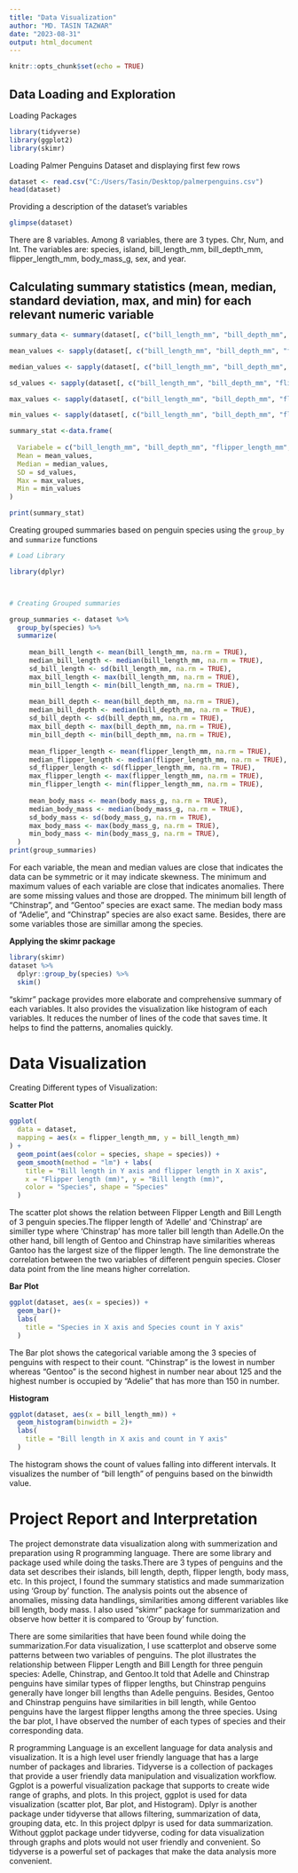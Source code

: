 ```yaml
---
title: "Data Visualization"
author: "MD. TASIN TAZWAR"
date: "2023-08-31"
output: html_document
---
```


```r
knitr::opts_chunk$set(echo = TRUE)
```


## Data Loading and Exploration

Loading Packages

```r
library(tidyverse)
library(ggplot2)
library(skimr)
```

Loading Palmer Penguins Dataset and displaying first few rows

```r
dataset <- read.csv("C:/Users/Tasin/Desktop/palmerpenguins.csv")
head(dataset)
```

Providing a description of the dataset's variables

```r
glimpse(dataset)
```
There are 8 variables. Among 8 variables, there are 3 types. Chr, Num, and Int. The variables are: species, island, bill_length_mm, bill_depth_mm, flipper_length_mm, body_mass_g, sex, and year. 

## Calculating summary statistics (mean, median, standard deviation, max, and min) for each relevant numeric variable

```r
summary_data <- summary(dataset[, c("bill_length_mm", "bill_depth_mm", "flipper_length_mm", "body_mass_g")])

mean_values <- sapply(dataset[, c("bill_length_mm", "bill_depth_mm", "flipper_length_mm", "body_mass_g")], mean, na.rm = TRUE)

median_values <- sapply(dataset[, c("bill_length_mm", "bill_depth_mm", "flipper_length_mm", "body_mass_g")], median, na.rm = TRUE)

sd_values <- sapply(dataset[, c("bill_length_mm", "bill_depth_mm", "flipper_length_mm", "body_mass_g")], sd, na.rm = TRUE)

max_values <- sapply(dataset[, c("bill_length_mm", "bill_depth_mm", "flipper_length_mm", "body_mass_g")], max, na.rm = TRUE)

min_values <- sapply(dataset[, c("bill_length_mm", "bill_depth_mm", "flipper_length_mm", "body_mass_g")], min, na.rm = TRUE)

summary_stat <-data.frame(
  
  Variabele = c("bill_length_mm", "bill_depth_mm", "flipper_length_mm", "body_mass_g"),
  Mean = mean_values,
  Median = median_values,
  SD = sd_values,
  Max = max_values,
  Min = min_values
)

print(summary_stat)

```



Creating grouped summaries based on penguin species using the `group_by` and `summarize` functions

```r
# Load Library

library(dplyr)



# Creating Grouped summaries

group_summaries <- dataset %>%
  group_by(species) %>%
  summarize(
    
     mean_bill_length <- mean(bill_length_mm, na.rm = TRUE),
     median_bill_length <- median(bill_length_mm, na.rm = TRUE),
     sd_bill_length <- sd(bill_length_mm, na.rm = TRUE),
     max_bill_length <- max(bill_length_mm, na.rm = TRUE),
     min_bill_length <- min(bill_length_mm, na.rm = TRUE),
     
     mean_bill_depth <- mean(bill_depth_mm, na.rm = TRUE),
     median_bill_depth <- median(bill_depth_mm, na.rm = TRUE),
     sd_bill_depth <- sd(bill_depth_mm, na.rm = TRUE),
     max_bill_depth <- max(bill_depth_mm, na.rm = TRUE),
     min_bill_depth <- min(bill_depth_mm, na.rm = TRUE),
     
     mean_flipper_length <- mean(flipper_length_mm, na.rm = TRUE),
     median_flipper_length <- median(flipper_length_mm, na.rm = TRUE),
     sd_flipper_length <- sd(flipper_length_mm, na.rm = TRUE),
     max_flipper_length <- max(flipper_length_mm, na.rm = TRUE),
     min_flipper_length <- min(flipper_length_mm, na.rm = TRUE),
     
     mean_body_mass <- mean(body_mass_g, na.rm = TRUE),
     median_body_mass <- median(body_mass_g, na.rm = TRUE),
     sd_body_mass <- sd(body_mass_g, na.rm = TRUE),
     max_body_mass <- max(body_mass_g, na.rm = TRUE),
     min_body_mass <- min(body_mass_g, na.rm = TRUE),
  )
print(group_summaries)

```


For each variable, the mean and median values are close that indicates the data can be symmetric or it may indicate skewness. The minimum and maximum values of each variable are close that indicates anomalies. There are some missing values and those are dropped. The minimum bill length of "Chinstrap", and "Gentoo" species are exact same. The median body mass of "Adelie", and "Chinstrap" species are also exact same. Besides, there are some variables those are simillar among the species. 


**Applying the skimr package**

```r
library(skimr)
dataset %>%
  dplyr::group_by(species) %>%
  skim()
```
"skimr" package provides more elaborate and comprehensive summary of each variables. It also provides the visualization like histogram of each variables. It reduces the number of lines of the code that saves time. It helps to find the patterns, anomalies quickly.

# Data Visualization
Creating Different types of Visualization:

**Scatter Plot**

```r
ggplot(
  data = dataset,
  mapping = aes(x = flipper_length_mm, y = bill_length_mm)
) +
  geom_point(aes(color = species, shape = species)) +
  geom_smooth(method = "lm") + labs(
    title = "Bill length in Y axis and flipper length in X axis",
    x = "Flipper length (mm)", y = "Bill length (mm)",
    color = "Species", shape = "Species"
  ) 

```


The scatter plot shows the relation between Flipper Length and Bill Length of 3 penguin species.The flipper length of 'Adelle' and 'Chinstrap' are similler type where 'Chinstrap' has more taller bill length than Adelle.On the other hand, bill length of Gentoo and Chinstrap have similarities whereas Gantoo has the largest size of the flipper length. The line demonstrate the correlation between the two variables of different penguin species. Closer data point from the line means higher correlation.


**Bar Plot**

```r
ggplot(dataset, aes(x = species)) +
  geom_bar()+
  labs(
    title = "Species in X axis and Species count in Y axis"
  )
```

The Bar plot shows the categorical variable among the 3 species of penguins with respect to their count. "Chinstrap" is the lowest in number whereas "Gentoo" is the second highest in number near about 125 and the highest number is occupied by "Adelie" that has more than 150 in number.


**Histogram**

```r
ggplot(dataset, aes(x = bill_length_mm)) +
  geom_histogram(binwidth = 2)+
  labs(
    title = "Bill length in X axis and count in Y axis"
  )
```

The histogram shows the count of values falling into different intervals. It visualizes the number of "bill length" of penguins based on the binwidth value. 


# Project Report and Interpretation

The project demonstrate data visualization along with summerization and preparation using R programming language. There are some library and package used while doing the tasks.There are 3 types of penguins and the data set describes their islands, bill length, depth, flipper length, body mass, etc. In this project, I found the summary statistics and made summarization using 'Group by' function. The analysis points out the absence of anomalies, missing data handlings, similarities among different variables like bill length, body mass. I also used "skimr" package for summarization and observe how better it is compared to 'Group by' function.

There are some similarities that have been found while doing the summarization.For data visualization, I use scatterplot and observe some patterns between two variables of penguins. The plot illustrates the relationship between Flipper Length and Bill Length for three penguin species: Adelle, Chinstrap, and Gentoo.It told that Adelle and Chinstrap penguins have similar types of flipper lengths, but Chinstrap penguins generally have longer bill lengths than Adelle penguins. Besides, Gentoo and Chinstrap penguins have similarities in bill length, while Gentoo penguins have the largest flipper lengths among the three species. Using the bar plot, I have observed the number of each types of species and their corresponding data.

R programming Language is an excellent language for data analysis and visualization. It is a high level user friendly language that has a large number of packages and libraries. Tidyverse is a collection of packages that provide a user friendly data manipulation and visualization workflow. Ggplot is a powerful visualization package that supports to create wide range of graphs, and plots. In this project, ggplot is used for data visualization (scatter plot, Bar plot, and Histogram). Dplyr is another package under tidyverse that allows filtering, summarization of data, grouping data, etc. In this project dplpyr is used for data summarization. Without ggplot package under tidyverse, coding for data visualization through graphs and plots would not user friendly and convenient. So tidyverse is a powerful set of packages that make the data analysis more convenient. 


